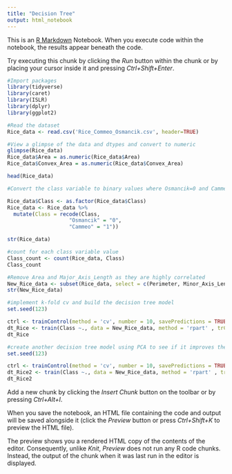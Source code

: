 ---
title: "Decision Tree"
output: html_notebook
---

This is an [R Markdown](http://rmarkdown.rstudio.com) Notebook. When you execute code within the notebook, the results appear beneath the code. 

Try executing this chunk by clicking the *Run* button within the chunk or by placing your cursor inside it and pressing *Ctrl+Shift+Enter*. 

```{r}
#Import packages
library(tidyverse)
library(caret)
library(ISLR)
library(dplyr)
library(ggplot2)

```

```{r}
#Read the dataset
Rice_data <- read.csv('Rice_Commeo_Osmancik.csv', header=TRUE)
```

```{r}
#View a glimpse of the data and dtypes and convert to numeric
glimpse(Rice_data)
Rice_data$Area = as.numeric(Rice_data$Area)
Rice_data$Convex_Area = as.numeric(Rice_data$Convex_Area)
```

```{r}
head(Rice_data)
```

```{r}
#Convert the class variable to binary values where Osmancik=0 and Cammeo=1

Rice_data$Class <- as.factor(Rice_data$Class)
Rice_data <- Rice_data %>% 
  mutate(Class = recode(Class, 
                    "Osmancik" = "0", 
                    "Cammeo" = "1")) 

str(Rice_data) 
```

```{r}
#count for each class variable value
Class_count <- count(Rice_data, Class)
Class_count
```

```{r}
#Remove Area and Major_Axis_Length as they are highly correlated
New_Rice_data <- subset(Rice_data, select = c(Perimeter, Minor_Axis_Length, Eccentricity, Convex_Area, Extent, Class))
str(New_Rice_data)
```

```{r}
#implement k-fold cv and build the decision tree model
set.seed(123)

ctrl <- trainControl(method = 'cv', number = 10, savePredictions = TRUE)
dt_Rice <- train(Class ~., data = New_Rice_data, method = 'rpart' , trControl = ctrl)
dt_Rice
```
```{r}
#create another decision tree model using PCA to see if it improves the model
set.seed(123)

ctrl <- trainControl(method = 'cv', number = 10, savePredictions = TRUE)
dt_Rice2 <- train(Class ~., data = New_Rice_data, method = 'rpart' , trControl = ctrl, preProcess=c("pca"))
dt_Rice2
```




Add a new chunk by clicking the *Insert Chunk* button on the toolbar or by pressing *Ctrl+Alt+I*.

When you save the notebook, an HTML file containing the code and output will be saved alongside it (click the *Preview* button or press *Ctrl+Shift+K* to preview the HTML file).

The preview shows you a rendered HTML copy of the contents of the editor. Consequently, unlike *Knit*, *Preview* does not run any R code chunks. Instead, the output of the chunk when it was last run in the editor is displayed.
